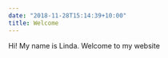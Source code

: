 ```yaml
---
date: "2018-11-28T15:14:39+10:00"
title: Welcome
---
```


Hi! My name is Linda. Welcome to my website